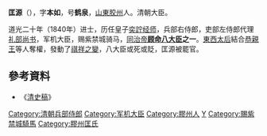 {{顧命八大臣}}
'''匡源'''（{{bd|1815年||1881年|catIdx=S}}），字'''本如'''，号'''鹤泉'''，[[山東|山東]][[胶州|胶州]]人。清朝大臣。

道光二十年（1840年）进士，历任皇子[[奕詝|奕詝]][[经师|经师]]，兵部右侍郎，吏部左侍郎代理[[礼部尚书|礼部尚书]]，军机大臣，赐紫禁城骑马，[[同治帝|同治帝]]'''[[顾命八大臣|顾命八大臣]]之一'''。[[東西太后|東西太后]]結合[[恭親王|恭親王]]等人奪權，發動了[[祺祥之變|祺祥之變]]，八大臣或死或貶，匡源被罷官。

{{清朝人物小作品}}

==參考資料==
*《[[清史稿|清史稿]]》

{{道光二十年庚子科殿試金榜}}

{{Authority control}}
{{DEFAULTSORT:Kuang匡}}
[[Category:清朝兵部侍郎|Category:清朝兵部侍郎]]
[[Category:军机大臣|Category:军机大臣]]
[[Category:膠州人|Category:膠州人]]
[[Category:匡姓|Y]]
[[Category:賜紫禁城騎馬|Category:賜紫禁城騎馬]]
[[Category:膠州匡氏|Category:膠州匡氏]]